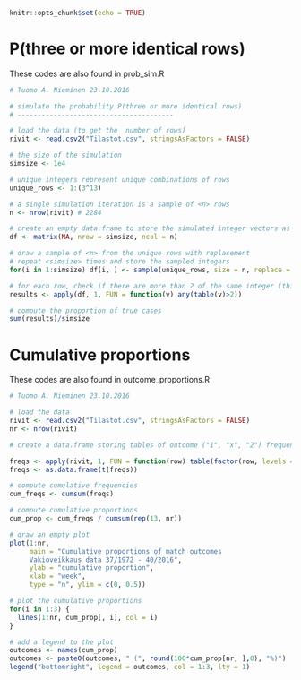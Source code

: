 

```r
knitr::opts_chunk$set(echo = TRUE)
```

# P(three or more identical rows)

These codes are also found in prob_sim.R

```r
# Tuomo A. Nieminen 23.10.2016

# simulate the probability P(three or more identical rows)
# ---------------------------------------

# load the data (to get the  number of rows)
rivit <- read.csv2("Tilastot.csv", stringsAsFactors = FALSE)

# the size of the simulation
simsize <- 1e4

# unique integers represent unique combinations of rows
unique_rows <- 1:(3^13)

# a single simulation iteration is a sample of <n> rows
n <- nrow(rivit) # 2284

# create an empty data.frame to store the simulated integer vectors as rows
df <- matrix(NA, nrow = simsize, ncol = n)

# draw a sample of <n> from the unique rows with replacement
# repeat <simsize> times and store the sampled integers
for(i in 1:simsize) df[i, ] <- sample(unique_rows, size = n, replace = T)

# for each row, check if there are more than 2 of the same integer (this might be slow)
results <- apply(df, 1, FUN = function(v) any(table(v)>2))

# compute the proportion of true cases
sum(results)/simsize

```


# Cumulative proportions

These codes are also found in outcome_proportions.R

```r
# Tuomo A. Nieminen 23.10.2016

# load the data
rivit <- read.csv2("Tilastot.csv", stringsAsFactors = FALSE)
nr <- nrow(rivit)

# create a data.frame storing tables of outcome ("1", "x", "2") frequencies

freqs <- apply(rivit, 1, FUN = function(row) table(factor(row, levels = c("1","X","2"))))
freqs <- as.data.frame(t(freqs))

# compute cumulative frequencies
cum_freqs <- cumsum(freqs)

# compute cumulative proportions
cum_prop <- cum_freqs / cumsum(rep(13, nr))

# draw an empty plot
plot(1:nr, 
     main = "Cumulative proportions of match outcomes
     Vakioveikkaus data 37/1972 - 40/2016",
     ylab = "cumulative proportion", 
     xlab = "week",
     type = "n", ylim = c(0, 0.5))

# plot the cumulative proportions
for(i in 1:3) {
  lines(1:nr, cum_prop[, i], col = i) 
}

# add a legend to the plot
outcomes <- names(cum_prop)
outcomes <- paste0(outcomes, " (", round(100*cum_prop[nr, ],0), "%)")
legend("bottomright", legend = outcomes, col = 1:3, lty = 1)

```


